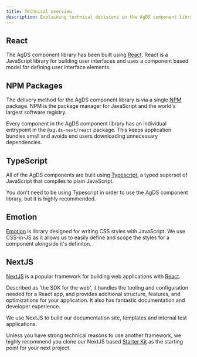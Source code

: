 ```yaml
---
title: Technical overview
description: Explaining technical decisions in the AgDS component library.
---
```


## React

The AgDS component library has been built using [React](https://reactjs.org/). React is a JavaScript library for building user interfaces and uses a component based model for defining user interface elements.

## NPM Packages

The delivery method for the AgDS component library is via a single [NPM](https://www.npmjs.com/) package. NPM is the package manager for JavaScript and the world's largest software registry.

Every component in the AgDS component library has an individual entrypoint in the `@ag.ds-next/react` package. This keeps application bundles small and avoids end users downloading unnecessary dependencies.

## TypeScript

All of the AgDS components are built using [Typescript](https://www.typescriptlang.org/), a typed superset of JavaScript that compiles to plain JavaScript.

You don't need to be using Typescript in order to use the AgDS component library, but it is highly recommended.

## Emotion

[Emotion](https://emotion.sh/docs/introduction) is library designed for writing CSS styles with JavaScript. We use CSS-in-JS as it allows us to easily define and scope the styles for a component alongside it's definiton.

## NextJS

[NextJS](https://nextjs.org/) is a popular framework for building web applications with [React](https://reactjs.org/).

Described as 'the SDK for the web', it handles the tooling and configuration needed for a React app, and provides additional structure, features, and optimizations for your application. It also has fantastic documentation and developer experience.

We use NextJS to build our documentation site, templates and internal test applications.

Unless you have strong technical reasons to use another framework, we highly recommend you clone our NextJS based [Starter Kit](https://github.com/agriculturegovau/agds-starter-kit) as the starting point for your next project.
